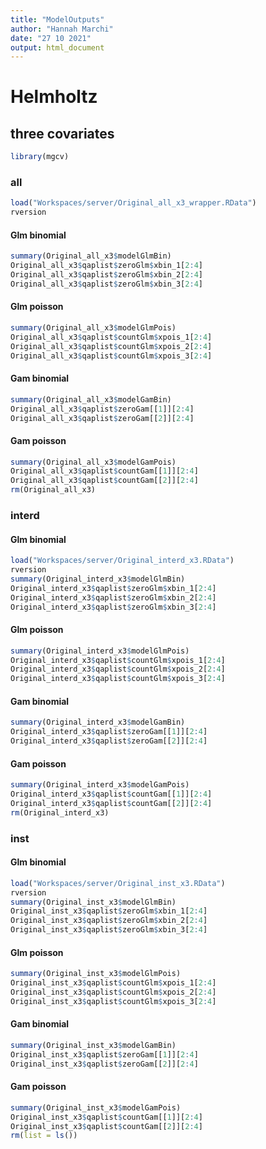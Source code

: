 ```yaml
---
title: "ModelOutputs"
author: "Hannah Marchi"
date: "27 10 2021"
output: html_document
---
```


# Helmholtz
## three covariates

```r
library(mgcv)
```

### all
```r
load("Workspaces/server/Original_all_x3_wrapper.RData")
rversion
```

#### Glm binomial
```r
summary(Original_all_x3$modelGlmBin)
Original_all_x3$qaplist$zeroGlm$xbin_1[2:4]
Original_all_x3$qaplist$zeroGlm$xbin_2[2:4]
Original_all_x3$qaplist$zeroGlm$xbin_3[2:4]
```

#### Glm poisson
```r
summary(Original_all_x3$modelGlmPois)
Original_all_x3$qaplist$countGlm$xpois_1[2:4]
Original_all_x3$qaplist$countGlm$xpois_2[2:4]
Original_all_x3$qaplist$countGlm$xpois_3[2:4]
```

#### Gam binomial
```r
summary(Original_all_x3$modelGamBin)
Original_all_x3$qaplist$zeroGam[[1]][2:4]
Original_all_x3$qaplist$zeroGam[[2]][2:4]
```

#### Gam poisson
```r
summary(Original_all_x3$modelGamPois)
Original_all_x3$qaplist$countGam[[1]][2:4]
Original_all_x3$qaplist$countGam[[2]][2:4]
rm(Original_all_x3)
```

### interd

#### Glm binomial
```r
load("Workspaces/server/Original_interd_x3.RData")
rversion
summary(Original_interd_x3$modelGlmBin)
Original_interd_x3$qaplist$zeroGlm$xbin_1[2:4]
Original_interd_x3$qaplist$zeroGlm$xbin_2[2:4]
Original_interd_x3$qaplist$zeroGlm$xbin_3[2:4]
```

#### Glm poisson
```r
summary(Original_interd_x3$modelGlmPois)
Original_interd_x3$qaplist$countGlm$xpois_1[2:4]
Original_interd_x3$qaplist$countGlm$xpois_2[2:4]
Original_interd_x3$qaplist$countGlm$xpois_3[2:4]
```

#### Gam binomial
```r
summary(Original_interd_x3$modelGamBin)
Original_interd_x3$qaplist$zeroGam[[1]][2:4]
Original_interd_x3$qaplist$zeroGam[[2]][2:4]
```

#### Gam poisson
```r
summary(Original_interd_x3$modelGamPois)
Original_interd_x3$qaplist$countGam[[1]][2:4]
Original_interd_x3$qaplist$countGam[[2]][2:4]
rm(Original_interd_x3)
```

### inst

#### Glm binomial
```r
load("Workspaces/server/Original_inst_x3.RData")
rversion
summary(Original_inst_x3$modelGlmBin)
Original_inst_x3$qaplist$zeroGlm$xbin_1[2:4]
Original_inst_x3$qaplist$zeroGlm$xbin_2[2:4]
Original_inst_x3$qaplist$zeroGlm$xbin_3[2:4]
```

#### Glm poisson
```r
summary(Original_inst_x3$modelGlmPois)
Original_inst_x3$qaplist$countGlm$xpois_1[2:4]
Original_inst_x3$qaplist$countGlm$xpois_2[2:4]
Original_inst_x3$qaplist$countGlm$xpois_3[2:4]
```

#### Gam binomial
```r
summary(Original_inst_x3$modelGamBin)
Original_inst_x3$qaplist$zeroGam[[1]][2:4]
Original_inst_x3$qaplist$zeroGam[[2]][2:4]
```

#### Gam poisson
```r
summary(Original_inst_x3$modelGamPois)
Original_inst_x3$qaplist$countGam[[1]][2:4]
Original_inst_x3$qaplist$countGam[[2]][2:4]
rm(list = ls())
```
